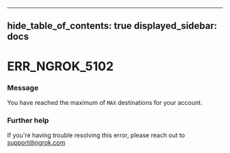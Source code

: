 

---
hide_table_of_contents: true
displayed_sidebar: docs
---


# ERR_NGROK_5102

### Message
You have reached the maximum of `MAX` destinations for your account.

<ErrorDetails error="err_ngrok_5102" />



### Further help
If you're having trouble resolving this error, please reach out to [support@ngrok.com](mailto:support@ngrok.com?subject=Help%20with%20ERR_NGROK_5102)

